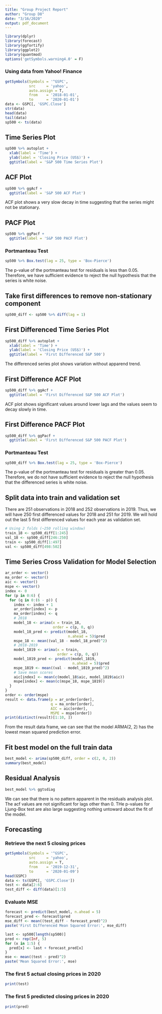 ```yaml
---
title: "Group Project Report"
author: "Group D8"
date: "3/16/2020"
output: pdf_document
---
```




```r
library(dplyr)
library(forecast)
library(ggfortify)
library(ggplot2)
library(quantmod)
options('getSymbols.warning4.0' = F)
```



### Using data from Yahoo! Finance

```r
getSymbols(Symbols = '^GSPC',
           src     = 'yahoo',
           auto.assign = T,
           from    = '2018-01-01',
           to      = '2020-01-01')
data <- GSPC[, 'GSPC.Close']
str(data)
head(data)
tail(data)
sp500 <- ts(data)
```



## Time Series Plot

```r
sp500 %>% autoplot +
  xlab(label = 'Time') +
  ylab(label = 'Closing Price (US$)') +
  ggtitle(label = 'S&P 500 Time Series Plot')
```



## ACF Plot

```r
sp500 %>% ggAcf +
  ggtitle(label = 'S&P 500 ACF Plot')
```

ACF plot shows a very slow decay in time suggesting that the series might not be stationary.



## PACF Plot

```r
sp500 %>% ggPacf +
  ggtitle(label = 'S&P 500 PACF Plot')
```



### Portmanteau Test

```r
sp500 %>% Box.test(lag = 25, type = 'Box-Pierce')
```

The p-value of the portmanteau test for residuals is less than 0.05. Therefore, we have sufficient evidence to reject the null hypothesis that the series is white noise.



## Take first differences to remove non-stationary component

```r
sp500_diff <- sp500 %>% diff(lag = 1)
```



## First Differenced Time Series Plot

```r
sp500_diff %>% autoplot +
  xlab(label = 'Time') +
  ylab(label = 'Closing Price (US$)') +
  ggtitle(label = 'First Differenced S&P 500')
```

The differenced series plot shows variation without apparend trend.



## First Difference ACF Plot

```r
sp500_diff %>% ggAcf +
  ggtitle(label = 'First Differenced S&P 500 ACF Plot')
```

ACF plot shows significant values around lower lags and the values seem to decay slowly in time.



## First Difference PACF Plot

```r
sp500_diff %>% ggPacf +
  ggtitle(label = 'First Differenced S&P 500 PACF Plot')
```



### Portmanteau Test

```r
sp500_diff %>% Box.test(lag = 25, type = 'Box-Pierce')
```

The p-value of the portmanteau test for residuals is greater than 0.05. Therefore, we do not have sufficient evidence to reject the null hypothesis that the differenced series is white noise.



## Split data into train and validation set

There are 251 observations in 2018 and 252 observations in 2019. Thus, we will have 250 first differenced values for 2018 and 251 for 2019. We will hold out the last 5 first differenced values for each year as validation set.

```r
# Using 2 folds (~250 rolling window)
train_18 <- sp500_diff[1:245]
val_18 <- sp500_diff[246:250]
train <- sp500_diff[1:497]
val <- sp500_diff[498:502]
```



## Time Series Cross Validation for Model Selection

```r
ar_order <- vector()
ma_order <- vector()
aic <- vector()
mspe <- vector()
index <- 0
for (p in 0:6) {
  for (q in 0:(6 - p)) {
    index <- index + 1
    ar_order[index] <- p
    ma_order[index] <- q
    # 2018
    model_18 <- arima(x = train_18,
                      order = c(p, 0, q))
    model_18_pred <- predict(model_18, 
                             n.ahead = 5)$pred
    mspe_18 <- mean((val_18 - model_18_pred)^2)
    # 2018-2019
    model_1819 <- arima(x = train,
                        order = c(p, 0, q))
    model_1819_pred <- predict(model_1819,
                               n.ahead = 5)$pred
    mspe_1819 <- mean((val - model_1819_pred)^2)
    # Save mean scores
    aic[index] <- mean(c(model_18$aic, model_1819$aic))
    mspe[index] <- mean(c(mspe_18, mspe_1819))
  }
}
order <- order(mspe)
result <- data.frame(p = ar_order[order],
                     q = ma_order[order],
                     AIC = aic[order],
                     MSPE = mspe[order])
print(distinct(result)[1:10, ])
```

From the result data frame, we can see that the model ARMA(2, 2) has the lowest mean squared prediction error.



## Fit best model on the full train data

```r
best_model <- arima(sp500_diff, order = c(2, 0, 2))
summary(best_model)
```



## Residual Analysis

```r
best_model %>% ggtsdiag
```

We can see that there is no pattern apparent in the residuals analysis plot. The acf values are not significant for lags other than 0. THe p-values for Ljung-Box test are also large suggesting nothing untoward about the fit of the model.



## Forecasting

### Retrieve the next 5 closing prices

```r
getSymbols(Symbols = '^GSPC',
           src     = 'yahoo',
           auto.assign = T,
           from    = '2019-12-31',
           to      = '2020-01-09')
head(GSPC)
data <- ts(GSPC[, 'GSPC.Close'])
test <- data[2:6]
test_diff <- diff(data)[1:5]
```



### Evaluate MSE

```r
forecast <- predict(best_model, n.ahead = 5)
forecast_pred <- forecast$pred
mse_diff <- mean((test_diff - forecast_pred)^2)
paste('First Differenced Mean Squared Error:', mse_diff)

last <- sp500[length(sp500)]
pred <- rep(Inf, 5)
for (x in 1:5) {
  pred[x] <- last + forecast_pred[x]
}
mse <- mean((test - pred)^2)
paste('Mean Squared Error:', mse)
```



### The first 5 actual closing prices in 2020

```r
print(test)
```



### The first 5 predicted closing prices in 2020

```r
print(pred)
```
